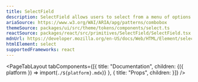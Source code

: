 ```yaml
---
title: SelectField
description: SelectField allows users to select from a menu of options.
ariaSource: https://www.w3.org/WAI/ARIA/apg/patterns/combobox
themeSource: packages/ui/src/theme/tokens/components/select.ts
reactSource: packages/react/src/primitives/SelectField/SelectField.tsx
mdnUrl: https://developer.mozilla.org/en-US/docs/Web/HTML/Element/select
htmlElement: select
supportedFrameworks: react
---
```



<PageTabLayout 
  tabComponents={[{
    title: "Documentation", 
    children: <Fragment>{({ platform }) => import(`./${platform}.mdx`)}</Fragment>
  },
  {
    title: "Props", 
    children: <PropsTab propsData={propsData} />
  }]}
/>
        